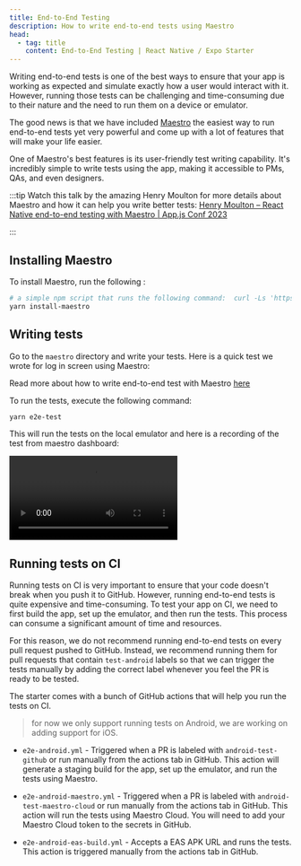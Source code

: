 ```yaml
---
title: End-to-End Testing
description: How to write end-to-end tests using Maestro
head:
  - tag: title
    content: End-to-End Testing | React Native / Expo Starter
---
```



Writing end-to-end tests is one of the best ways to ensure that your app is working as expected and simulate exactly how a user would interact with it. However, running those tests can be challenging and time-consuming due to their nature and the need to run them on a device or emulator.

The good news is that we have included [Maestro](https://www.mobile.dev/) the easiest way to run end-to-end tests yet very powerful and come up with a lot of features that will make your life easier.

One of Maestro's best features is its user-friendly test writing capability. It's incredibly simple to write tests using the app, making it accessible to PMs, QAs, and even designers.

:::tip
Watch this talk by the amazing Henry Moulton for more details about Maestro and how it can help you write better tests: [Henry Moulton – React Native end-to-end testing with Maestro | App.js Conf 2023](https://www.youtube.com/watch?v=uoCzBdFCoqc)

:::

## Installing Maestro

To install Maestro, run the following :

```bash
# a simple npm script that runs the following command:  curl -Ls 'https://get.maestro.mobile.dev' | bash
yarn install-maestro
```

## Writing tests

Go to the `maestro` directory and write your tests.
Here is a quick test we wrote for log in screen using Maestro:

Read more about how to write end-to-end test with Maestro [here](https://maestro.mobile.dev/)

<CodeBlock file=".maestro/auth/login-with-validation.yaml" />

To run the tests, execute the following command:

```bash
yarn e2e-test
```

This will run the tests on the local emulator and here is a recording of the test from maestro dashboard:

<video controls>
  <source
    src="https://github.com/obytes/react-native-template-obytes/assets/11137944/3b45de00-a369-436a-8faf-6ea1edbb44c3"
    type="video/mp4"
  ></source>
</video>

## Running tests on CI

Running tests on CI is very important to ensure that your code doesn't break when you push it to GitHub. However, running end-to-end tests is quite expensive and time-consuming. To test your app on CI, we need to first build the app, set up the emulator, and then run the tests. This process can consume a significant amount of time and resources.

For this reason, we do not recommend running end-to-end tests on every pull request pushed to GitHub. Instead, we recommend running them for pull requests that contain `test-android` labels so that we can trigger the tests manually by adding the correct label whenever you feel the PR is ready to be tested.

The starter comes with a bunch of GitHub actions that will help you run the tests on CI.

> for now we only support running tests on Android, we are working on adding support for iOS.

- `e2e-android.yml` - Triggered when a PR is labeled with `android-test-github` or run manually from the actions tab in GitHub.
  This action will generate a staging build for the app, set up the emulator, and run the tests using Maestro.

- `e2e-android-maestro.yml` - Triggered when a PR is labeled with `android-test-maestro-cloud` or run manually from the actions tab in GitHub.
  This action will run the tests using Maestro Cloud. You will need to add your Maestro Cloud token to the secrets in GitHub.

- `e2e-android-eas-build.yml` - Accepts a EAS APK URL and runs the tests. This action is triggered manually from the actions tab in GitHub.
